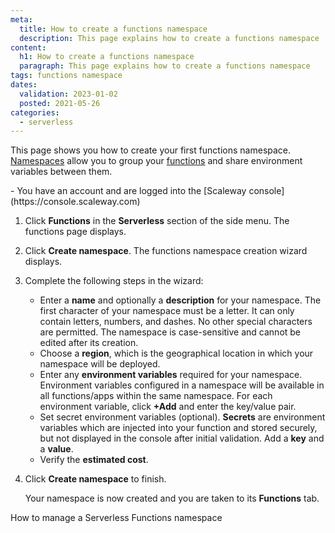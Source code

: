 ```yaml
---
meta:
  title: How to create a functions namespace
  description: This page explains how to create a functions namespace
content:
  h1: How to create a functions namespace
  paragraph: This page explains how to create a functions namespace
tags: functions namespace 
dates:
  validation: 2023-01-02
  posted: 2021-05-26
categories:
  - serverless
---
```


This page shows you how to create your first functions namespace. [Namespaces](/serverless/functions/concepts/#namespace) allow you to group your [functions](/serverless/functions/concepts/#function) and share environment variables between them.

<Macro id="iam-requirements" />

<Message type="requirement">
  - You have an account and are logged into the [Scaleway console](https://console.scaleway.com)
</Message>

1. Click **Functions** in the **Serverless** section of the side menu. The functions page displays.
    <Lightbox src="scaleway-functions-creation.webp" alt="" />
2. Click **Create namespace**. The functions namespace creation wizard displays.
3. Complete the following steps in the wizard: 
    - Enter a **name** and optionally a **description** for your namespace. The first character of your namespace must be a letter. It can only contain letters, numbers, and dashes. No other special characters are permitted. The namespace is case-sensitive and cannot be edited after its creation.
    - Choose a **region**, which is the geographical location in which your namespace will be deployed.
    - Enter any **environment variables** required for your namespace. Environment variables configured in a namespace will be available in all functions/apps within the same namespace. For each environment variable, click **+Add** and enter the key/value pair.
    - Set secret environment variables (optional). **Secrets** are environment variables which are injected into your function and stored securely, but not displayed in the console after initial validation. Add a **key** and a **value**.
    - Verify the **estimated cost**.
4. Click **Create namespace** to finish.

    Your namespace is now created and you are taken to its **Functions** tab.

<Navigation title="See Also">
  <NextButton to="/serverless/functions/how-to/manage-a-functions-namespace/">How to manage a Serverless Functions namespace</NextButton>
</Navigation>
